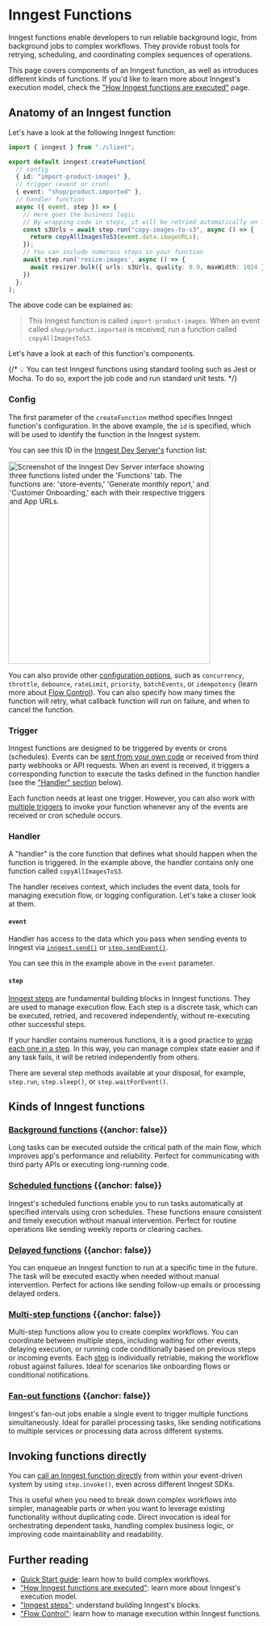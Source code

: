 

# Inngest Functions

Inngest functions enable developers to run reliable background logic, from background jobs to complex workflows. They provide robust tools for retrying, scheduling, and coordinating complex sequences of operations.

This page covers components of an Inngest function, as well as introduces different kinds of functions. If you'd like to learn more about Inngest's execution model, check the ["How Inngest functions are executed"](/docs/learn/how-functions-are-executed) page.

## Anatomy of an Inngest function

Let's have a look at the following Inngest function:

```ts
import { inngest } from "./client";

export default inngest.createFunction(
  // config
  { id: "import-product-images" },
  // trigger (event or cron)
  { event: "shop/product.imported" },
  // handler function
  async ({ event, step }) => {
    // Here goes the business logic
    // By wrapping code in steps, it will be retried automatically on failure
    const s3Urls = await step.run("copy-images-to-s3", async () => {
      return copyAllImagesToS3(event.data.imageURLs);
    });
    // You can include numerous steps in your function
    await step.run('resize-images', async () => {
      await resizer.bulk({ urls: s3Urls, quality: 0.9, maxWidth: 1024 });
    })
  };
);
```

The above code can be explained as:

> This Inngest function is called `import-product-images`. When an event called `shop/product.imported` is received, run a function called `copyAllImagesToS3`.

Let's have a look at each of this function's components.

{/* <Callout>
💡 You can test Inngest functions using standard tooling such as Jest or Mocha. To do so, export the job code and run standard unit tests.
</Callout> */}

### Config

The first parameter of the `createFunction` method specifies Inngest function's configuration. In the above example, the `id` is specified, which will be used to identify the function in the Inngest system.

You can see this ID in the [Inngest Dev Server's](/docs/local-development) function list:

<img
  src="/assets/docs/local-development/dev-server-functions.png"
  width="400" height={400/2762*1868} quality="95"
  className="rounded-md"
  alt="Screenshot of the Inngest Dev Server interface showing three functions listed under the 'Functions' tab. The functions are: 'store-events,' 'Generate monthly report,' and 'Customer Onboarding,' each with their respective triggers and App URLs."
/>

You can also provide other [configuration options](/docs/reference/functions/create#configuration), such as `concurrency`, `throttle`, `debounce`, `rateLimit`, `priority`, `batchEvents`, or `idempotency` (learn more about [Flow Control](/docs/guides/flow-control)). You can also specify how many times the function will retry, what callback function will run on failure, and when to cancel the function.

### Trigger

Inngest functions are designed to be triggered by events or crons (schedules). Events can be [sent from your own code](/docs/events) or received from third party webhooks or API requests. When an event is received, it triggers a corresponding function to execute the tasks defined in the function handler (see the ["Handler" section](#handler) below).

Each function needs at least one trigger. However, you can also work with [multiple triggers](/docs/guides/multiple-triggers) to invoke your function whenever any of the events are received or cron schedule occurs.

### Handler

A "handler" is the core function that defines what should happen when the function is triggered. In the example above, the handler contains only one function called `copyAllImagesToS3`.

The handler receives context, which includes the event data, tools for managing execution flow, or logging configuration. Let's take a closer look at them.

#### `event`

Handler has access to the data which you pass when sending events to Inngest via [`inngest.send()`](/docs/reference/events/send) or [`step.sendEvent()`](/docs/reference/functions/step-send-event).

You can see this in the example above in the `event` parameter.

#### `step`
[Inngest steps](/docs/learn/inngest-steps) are fundamental building blocks in Inngest functions. They are used to manage execution flow. Each step is a discrete task, which can be executed, retried, and recovered independently, without re-executing other successful steps.

If your handler contains numerous functions, it is a good practice to [wrap each one in a step](/docs/guides/multi-step-functions). In this way, you can manage complex state easier and if any task fails, it will be retried independently from others.

There are several step methods available at your disposal, for example, `step.run`, `step.sleep()`, or `step.waitForEvent()`.

## Kinds of Inngest functions


### <a href="/docs/guides/background-jobs" className="flex items-center gap-4"><IconConcurrency size="2rem"/> Background functions</a> {{anchor: false}}

Long tasks can be executed outside the critical path of the main flow, which improves app's performance and reliability. Perfect for communicating with third party APIs or executing long-running code.

### <a href="/docs/guides/scheduled-functions" className="flex items-center gap-4"><IconConcurrency size="2rem"/> Scheduled functions</a> {{anchor: false}}

Inngest's scheduled functions enable you to run tasks automatically at specified intervals using cron schedules. These functions ensure consistent and timely execution without manual intervention. Perfect for routine operations like sending weekly reports or clearing caches.

### <a href="/docs/guides/delayed-functions" className="flex items-center gap-4"><IconConcurrency size="2rem"/> Delayed functions</a> {{anchor: false}}

You can enqueue an Inngest function to run at a specific time in the future. The task will be executed exactly when needed without manual intervention. Perfect for actions like sending follow-up emails or processing delayed orders.

### <a href="/docs/guides/multi-step-functions" className="flex items-center gap-4"><IconConcurrency size="2rem"/> Multi-step functions</a> {{anchor: false}}

Multi-step functions allow you to create complex workflows. You can coordinate between multiple steps, including waiting for other events, delaying execution, or running code conditionally based on previous steps or incoming events. Each [step](/docs/learn/inngest-steps) is individually retriable, making the workflow robust against failures. Ideal for scenarios like onboarding flows or conditional notifications.

### <a href="/docs/guides/fan-out-jobs" className="flex items-center gap-4"><IconConcurrency size="2rem"/> Fan-out functions</a> {{anchor: false}}

Inngest's fan-out jobs enable a single event to trigger multiple functions simultaneously. Ideal for parallel processing tasks, like sending notifications to multiple services or processing data across different systems.

## Invoking functions directly

You can [call an Inngest function directly](/docs/guides/invoking-functions-directly) from within your event-driven system by using `step.invoke()`, even across different Inngest SDKs.

This is useful when you need to break down complex workflows into simpler, manageable parts or when you want to leverage existing functionality without duplicating code. Direct invocation is ideal for orchestrating dependent tasks, handling complex business logic, or improving code maintainability and readability.

## Further reading

- [Quick Start guide](/docs/quick-start): learn how to build complex workflows.
- ["How Inngest functions are executed"](/docs/learn/how-functions-are-executed): learn more about Inngest's execution model.
- ["Inngest steps"](/docs/learn/inngest-steps): understand building Inngest's blocks.
- ["Flow Control"](/docs/guides/flow-control): learn how to manage execution within Inngest functions.
